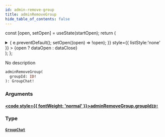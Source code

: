 ```yaml
---
id: admin-remove-group
title: adminRemoveGroup
hide_table_of_contents: false
---
```






const [open, setOpen] = useState(startOpen);
return (
<details {...(open ? { open: true } : {})} className="details" style={{ border:'none', boxShadow:'none', background:'var(--ifm-background-color)' }}>
<summary
onClick={(e) => {
e.preventDefault();
setOpen((open) => !open);
}}
style={{ listStyle:'none' }} >
{open ? dataOpen : dataClose}
</summary>
{open && children}
</details>
);
};

No description

```graphql
adminRemoveGroup(
  groupId: ID!
): GroupChat!
```

### Arguments

#### [<code style={{ fontWeight: 'normal' }}>adminRemoveGroup.<b>groupId</b></code>](#)<Bullet />[`ID!`](../../../docs/schema/scalars/id) <Badge class="secondary" text="non-null"/> <Badge class="secondary" text="scalar"/>

>

### Type

#### [`GroupChat`](../../../docs/schema/objects/group-chat) <Badge class="secondary" text="object"/>

>
